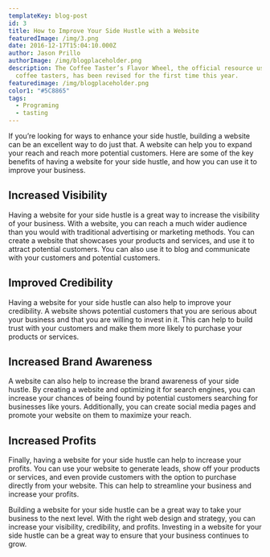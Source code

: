 ```yaml
---
templateKey: blog-post
id: 3
title: How to Improve Your Side Hustle with a Website
featuredImage: /img/3.png
date: 2016-12-17T15:04:10.000Z
author: Jason Prillo
authorImage: /img/blogplaceholder.png
description: The Coffee Taster’s Flavor Wheel, the official resource used by
  coffee tasters, has been revised for the first time this year.
featuredimage: /img/blogplaceholder.png
color1: "#5C8865"
tags:
  - Programing
  - tasting
---
```


If you’re looking for ways to enhance your side hustle, building a website can be an excellent way to do just that. A website can help you to expand your reach and reach more potential customers. Here are some of the key benefits of having a website for your side hustle, and how you can use it to improve your business.


## Increased Visibility

Having a website for your side hustle is a great way to increase the visibility of your business. With a website, you can reach a much wider audience than you would with traditional advertising or marketing methods. You can create a website that showcases your products and services, and use it to attract potential customers. You can also use it to blog and communicate with your customers and potential customers.


## Improved Credibility

Having a website for your side hustle can also help to improve your credibility. A website shows potential customers that you are serious about your business and that you are willing to invest in it. This can help to build trust with your customers and make them more likely to purchase your products or services.


## Increased Brand Awareness

A website can also help to increase the brand awareness of your side hustle. By creating a website and optimizing it for search engines, you can increase your chances of being found by potential customers searching for businesses like yours. Additionally, you can create social media pages and promote your website on them to maximize your reach.


## Increased Profits

Finally, having a website for your side hustle can help to increase your profits. You can use your website to generate leads, show off your products or services, and even provide customers with the option to purchase directly from your website. This can help to streamline your business and increase your profits.


Building a website for your side hustle can be a great way to take your business to the next level. With the right web design and strategy, you can increase your visibility, credibility, and profits. Investing in a website for your side hustle can be a great way to ensure that your business continues to grow.
